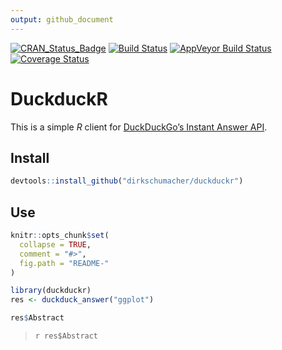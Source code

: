 ```yaml
---
output: github_document
---
```

[![CRAN_Status_Badge](http://www.r-pkg.org/badges/version/duckduckr)](https://cran.r-project.org/package=duckduckr)
[![Build Status](https://travis-ci.org/dirkschumacher/duckduckr.svg?branch=master)](https://travis-ci.org/dirkschumacher/duckduckr)
[![AppVeyor Build Status](https://ci.appveyor.com/api/projects/status/github/dirkschumacher/duckduckr?branch=master&svg=true)](https://ci.appveyor.com/project/dirkschumacher/duckduckr)
[![Coverage Status](https://img.shields.io/codecov/c/github/dirkschumacher/duckduckr/master.svg)](https://codecov.io/github/dirkschumacher/duckduckr?branch=master)

# DuckduckR

This is a simple *R* client for [DuckDuckGo's Instant Answer API](https://duckduckgo.com/api).

## Install

```r
devtools::install_github("dirkschumacher/duckduckr")
```


## Use
```r
knitr::opts_chunk$set(
  collapse = TRUE,
  comment = "#>",
  fig.path = "README-"
)
```

```r
library(duckduckr)
res <- duckduck_answer("ggplot")
```

```r
res$Abstract
```
<blockquote>
`r res$Abstract`
</blockquote>
